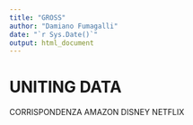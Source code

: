 ```yaml
---
title: "GROSS"
author: "Damiano Fumagalli"
date: "`r Sys.Date()`"
output: html_document
---
```


# UNITING DATA {#unitingData}

CORRISPONDENZA AMAZON DISNEY NETFLIX

